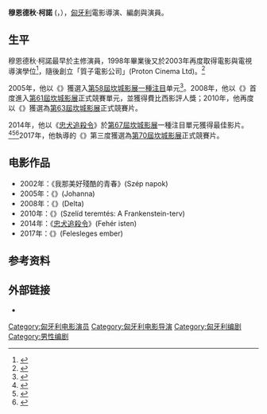 {{noteTA
|T=zh-hans:蒙德鲁措·科尔内利; zh-hant:穆恩德秋·柯諾;
|1=zh-hans:蒙德鲁措·科尔内利; zh-tw:穆恩德秋·柯諾;
}}
{{eastern name order|[[匈牙利语|匈牙利语]]}}
{{Infobox person
|image = 
|imagesize = 
| name        = 穆恩德秋·柯諾<br>Mundruczó Kornél 
| birth_date   = {{birth date and age|1975|4|3|df=yes}}
| birth_place  = {{flag|Hungarian People's Republic}}[[格德勒|格德勒]]
| death_date   = 
| death_place  = 
| nationality = {{HUN}}
| othername   = 
| occupation  = 電影導演、劇場導演、編劇、演員
| yearsactive = 1996年起
}}

'''穆恩德秋·柯諾''' ({{lang-hu|'''Mundruczó Kornél'''}}，{{bd|1975年|4月3日|}}），[[匈牙利|匈牙利]]電影導演、編劇與演員。

== 生平 ==
穆恩德秋·柯諾最早於{{link-en|布達佩斯戲劇與電影學院|Academy of Drama and Film in Budapest}}主修演員，1998年畢業後又於2003年再度取得電影與電視導演學位<ref>{{cite web|url=http://www.filmacademy.hu/en/students-self-governance/student-database/537/mundruczo-kornel-537|title=COMPLETE STUDENT DATABASE » Mundruczó Kornél|publisher=filmacademy.hu|access-date=24 October 2016}}{{dead link|date=2018年1月 |bot=InternetArchiveBot |fix-attempted=yes }}</ref>，隨後創立「質子電影公司」(Proton Cinema Ltd)。<ref>{{cite web|url=http://www.efp-online.com/en/producers/2303/7/Vikt_ria_Petr_nyi|title=Viktória Petrányi, Hungary - European Film Promotion|publisher=efp-online.com|access-date=24 October 2016|archive-date=2019-12-13|archive-url=https://web.archive.org/web/20191213184054/https://www.efp-online.com/en/producers/2303/7/Vikt_ria_Petr_nyi|dead-url=no}}</ref>

2005年，他以《{{link-en|凡塵聖女|Johanna (film)}}》獲選入[[第58届戛纳电影节|第58屆坎城影展]][[一種注目|一種注目]]单元<ref name="festival-cannes.com">{{cite web |url=http://www.festival-cannes.com/en/archives/ficheFilm/id/4280969/year/2005.html |title=Festival de Cannes: Johanna |accessdate=2009-12-08 |work=festival-cannes.com |archive-date=2014-10-08 |archive-url=https://web.archive.org/web/20141008064229/http://www.festival-cannes.com/en/archives/ficheFilm/id/4280969/year/2005.html |dead-url=no }}</ref>。2008年，他以《{{link-en|三角洲 (2008年電影)|Delta (2008 film)|三角洲}}》首度進入[[第61届戛纳电影节|第61屆坎城影展]]正式競賽單元，並獲得費比西影評人獎；2010年，他再度以《{{link-en|溫柔怪人|Tender Son: The Frankenstein Project}}》獲選為[[第63届戛纳电影节|第63屆坎城影展]]正式競賽片。

2014年，他以《[[忠犬追殺令|忠犬追殺令]]》於[[第67屆坎城影展|第67屆坎城影展]]一種注目單元獲得最佳影片。<ref name="Cannes2014">{{cite web |url=http://www.festival-cannes.fr/en/article/60533.html |title=2014 Official Selection |accessdate=13 May 2014 |work=Cannes |archive-date=2014-04-19 |archive-url=https://web.archive.org/web/20140419012319/http://www.festival-cannes.fr/en/article/60533.html |dead-url=no }}</ref><ref>{{cite web |url=http://www.festival-cannes.com/en/theDailyArticle/61130.html |title=UN CERTAIN REGARD 2014 AWARDS |accessdate=23 May 2014 |work=Festival de Cannes 2014 |archive-date=2014-05-24 |archive-url=https://web.archive.org/web/20140524004153/http://www.festival-cannes.com/en/theDailyArticle/61130.html |dead-url=no }}</ref><ref>{{cite web|title=Hungarian Film Fund back new Mundruczo film|url=http://www.filmneweurope.com/news/hungary/104780-hungarian-film-fund-back-new-mundruczo-film/menu-id-153|deadurl=yes|archiveurl=https://web.archive.org/web/20140514095357/http://www.filmneweurope.com/news/hungary/104780-hungarian-film-fund-back-new-mundruczo-film/menu-id-153|archivedate=2014-05-14}}</ref>2017年，他執導的《{{link-en|天使追殺令|Jupiter's Moon}}》第三度獲選為[[第70屆坎城影展|第70屆坎城影展]]正式競賽片。

==电影作品==
*2002年：《我那美好殘酷的青春》(Szép napok)
*2005年：《{{link-en|凡塵聖女|Johanna (film)}}》(Johanna)
*2008年：《{{link-en|三角洲 (2008年電影)|Delta (2008 film)|三角洲}}》(Delta)
*2010年：《{{link-en|溫柔怪人|Tender Son: The Frankenstein Project}}》(Szelíd teremtés: A Frankenstein-terv)
*2014年：《[[忠犬追殺令|忠犬追殺令]]》(Fehér isten)
*2017年：《{{link-en|天使追殺令|Jupiter's Moon}}》(Felesleges ember)

==参考资料==
{{reflist}}

==外部链接==
*{{IMDb name|0610960|Kornél Mundruczó}}

{{Authority control}}
{{DEFAULTSORT:Mundruczo, Kornel}}
[[Category:匈牙利电影演员|Category:匈牙利电影演员]]
[[Category:匈牙利电影导演|Category:匈牙利电影导演]]
[[Category:匈牙利编剧|Category:匈牙利编剧]]
[[Category:男性编剧|Category:男性编剧]]